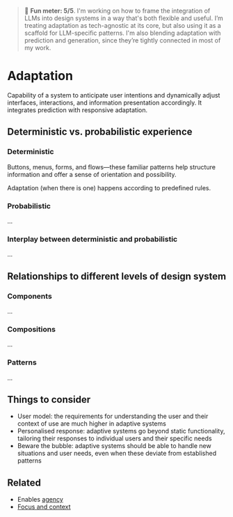 
<Meta title="Foundations/Adaptation*" />

> 🤯 **Fun meter: 5/5**. I'm working on how to frame the integration of LLMs into design systems in a way that's both flexible and useful.
I’m treating adaptation as tech-agnostic at its core, but also using it as a scaffold for LLM-specific patterns.
I'm also blending adaptation with prediction and generation, since they’re tightly connected in most of my work.

# Adaptation

Capability of a system to anticipate user intentions and dynamically adjust interfaces,
interactions, and information presentation accordingly. It integrates prediction with responsive adaptation.

## Deterministic vs. probabilistic experience

### Deterministic

Buttons, menus, forms, and flows—these familiar patterns help structure information and offer a sense of orientation and possibility.

Adaptation (when there is one) happens according to predefined rules.

### Probabilistic

...

### Interplay between deterministic and probabilistic

...

## Relationships to different levels of design system

### Components

...

### Compositions

...

### Patterns

...

## Things to consider

- User model: the requirements for understanding the user and their context of use are much higher in adaptive systems
- Personalised response: adaptive systems go beyond static functionality, tailoring their responses to individual users and their specific needs
- Beware the bubble: adaptive systems should be able to handle new situations and user needs, even when these deviate from established patterns

## Related

- Enables [agency](../?path=/docs/foundations-agency--docs)
- [Focus and context](../?path=/docs/patterns-focus-and-context--docs)